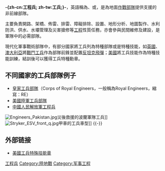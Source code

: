 {{unreferenced|time=2008-12-10}}
{{军事}}
{{noteTA
|T=zh-cn:工程兵; zh-tw: 工兵
}}
'''-{zh-cn:工程兵; zh-tw:工兵;}-'''，英語稱為{{lang|en|Sapper}}、{{lang|en|Pioneer}}或{{lang|en|Combat engineer}}，是為地面[[作戰部隊|作戰部隊]]提供支援的非前線部隊。

主要負責開路、架橋、佈雷、排雷、障礙排除、設置、地形分析、地圖製作、水利防洪、供水、水壩管理及災害搶修等[[工程|工程]]性質任務，亦會參與民間維修及建設，是軍隊中的必需部隊。

現代化軍事戰術部隊中，有部分國家將工兵列為特種部隊或是特種技能，如[[英國|英國]]、[[澳大利亞|澳大利亞]]將[[戰鬥工兵|戰鬥工兵]]作為部隊前鋒並配置[[反坦克飛彈|反坦克飛彈]]；[[美國|美國]]將工兵技能作為特種技能訓練，結訓後可以獲得工兵特種勳章。

==不同國家的工兵部隊例子==
*[[皇家工兵部隊|皇家工兵部隊]]（Corps of Royal Engineers，一般稱為Royal Engineers，縮寫：RE）
*[[美國陸軍工兵部隊|美國陸軍工兵部隊]]
*[[中國人民解放軍工程兵|中國人民解放軍工程兵]]

[[File:Engineers_Pakistan.jpg|thumb]]災後救援的波蘭軍隊工兵]]
[[File:Stryker_ESV_front_q.jpg|thumb]]甲車的工兵車型]]
{{-}}

==外部链接==
*[https://en.wikipedia.org/wiki/Sapper_Tab 美國工兵特殊技能章] {{Wayback|url=https://en.wikipedia.org/wiki/Sapper_Tab |date=20200726152749 }}

{{Mil-stub}}

[[Category:工程兵|]]
[[Category:陸地戰|Category:陸地戰]]
[[Category:军事工程|Category:军事工程]]
